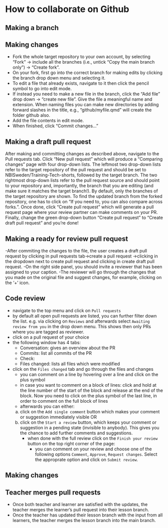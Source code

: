 # How to collaborate on Github

## Making a branch

## Making changes

- Fork the whole target repository to your own account, by selecting "Fork" -> include all the branches (i.e., untick "Copy the main branch only") -> "Create fork".
- On your fork, first go into the correct branch for making edits by clicking the branch drop down menu and selecting it.
- To edit a file that already exists, navigate to it then click the pencil symbol to go into edit mode. 
- If instead you need to make a new file in the branch, click the "Add file" drop down -> "create new file". Give the file a meaningful name and extension. When naming files you can make new directories by adding forward slashes in the title, e.g., "github/myfile.qmd" will create the folder github also.
- Add the file contents in edit mode.
- When finished, click "Commit changes..."

## Making a draft pull request

After making and committing changes as described above, navigate to the Pull requests tab. Click "New pull request" which will produce a "Comparing changes" page with four drop-down lists. The leftmost two drop-down lists refer to the target repository of the pull request and should be set to NBISweden/Training-Tech-shorts, followed by the target branch. The two rightmost drop-down lists refer to the pull request source and should point to your repository and, importantly, the branch that you are editing (and make sure it matches the target branch!). By default, only the branches of the target repository are shown. To find the updated branch from the forked repository, one has to click on "If you need to, you can also compare across forks.". Once done, click "Create pull request" which will generate a pull request page where your review partner can make comments on your PR. Finally, change the green drop-down button "Create pull request" to "Create draft pull request" and you're done!


## Making a ready for review pull request

-After commiting the changes to the file, the user creates a draft pull request by clicking in pull requests tab->create a pull request ->clicking in the dropdown next to create pull request and clicking in create draft pull request. 
-On the right side panel, you should invite a reviewer that has been assigned to your caption. 
-The reviewer will go through the changes that you made on the original file and suggest changes, for example, clicking on the '+' icon. 

## Code review

- navigate to the top menu and click on `Pull requests`
- by default all open pull requests are listed, you can further filter down the list. e.g. via clicking on `Reviews` and afterwards select `Awaiting review from you` in the drop down menu. This shows then only PRs where you are tagged as reviewer. 
- click on a pull request of your choice 
- the following window has 4 tabs: 
  * Conversation: gives an overview about the PR
  * Commits: list all commits of the PR
  * Check:
  * Files changed: lists all files which were modified 
- click on the `Files changed` tab and go through the files and changes
  * you can comment on a line by hovering over a line and click on the plus symbol 
  * in case you want to comment on a block of lines: click and hold at the line number of the start of the block and release at the end of the block. Now you need to click on the plus symbol of the last line, in order to comment on the full block of lines
  * afterwards you can either:
   a) click on the `Add single comment` button which makes your comment or suggestion immediately visible
   OR  
   b) click on the `Start a review` button, which keeps your comment or suggestion in a pending state (invisible to anybody). This gives you the chance to add further comments and suggestions.
      * when done with the full review click on the `Finish your review` button on the top right corner of the page: 
        - you can comment on your review and choose one of the following options `Comment`, `Approve`, `Request changes`. Select the approprate option and click on `Submit review`.

## Making changes

## Teacher merges pull requests

- Once both teacher and learner are satisfied with the updates, the teacher merges the learner's pull request into their lesson branch.
- Once the teacher has updated their lesson branch with the input from all learners, the teacher merges the lesson branch into the main branch.
